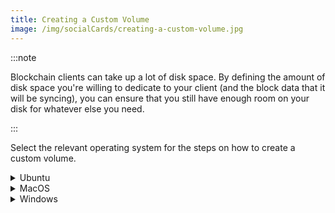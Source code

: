 ```yaml
---
title: Creating a Custom Volume
image: /img/socialCards/creating-a-custom-volume.jpg
---
```


:::note

Blockchain clients can take up a lot of disk space. By defining the amount of disk space you're willing to dedicate to your client (and the block data that it will be syncing), you can ensure that you still have enough room on your disk for whatever else you need.

:::

Select the relevant operating system for the steps on how to create a custom volume.

<details>

<summary>Ubuntu</summary>

- Open Terminal
- Use the `df -h` command to check the available disk space
- Choose a maximum size for the volume. We'll use 100GB for this example.
- Use `fallocate` to create a file of the desired size, e.g. `fallocate -l 100G myfile.img`
- Use `mkfs.ext4` to format the file as an ext4 filesystem. e.g. `mkfs.ext4 myfile.img`
- Mount the file using `mount`, e.g. `mount -o loop myfile.img /mnt/myvolume`
- The contents will now be available in `/mnt/myvolume`, up to a maximum of 100GB

</details>

<details>
  
<summary>MacOS</summary>

- Open Terminal
- Use the `df -h` command to check the available disk space
- Choose a maximum size for the volume. We'll use 100GB for this example.
- Use `hdiutil` to create a sparse image of the desired size, e.g. `hdiutil create -size 100g -type SPARSE -fs HFS+X myfile.dmg`
- Mount the image using `hdiutil`, e.g. `hdiutil attach myfile.dmg`
- The contents will now be available mounted under `/Volumes`, up to a maximum of 100GB

</details>

<details>

<summary>Windows</summary>

<details>

<summary>Without Windows Subsystem Linux</summary>

- Open Command Prompt as Administrator
- Use the `dir` command to check available disk space on the volume you want to create the disk image
- Choose a maximum size for the volume. We'll use 100GB for this example.
- Use the `fsutil` command to create a sparse file of the desired size, e.g. `fsutil file createnew myfile.img 107374182400` (for a 100GB file)
- Initialize the disk image using `diskpart`:
  - `diskpart`
  - `select vdisk file="myfile.img"`
  - `create vdisk maximum=100000`
  - `attach vdisk`
  - `exit`
- Format the volume using `format`, e.g. `format F: /FS:NTFS /A:64K /Q`
- The new volume will now be available as drive letter F:, up to the maximum 100GB size

To mount an existing disk image:

- Open Command Prompt as Administrator
- Use `diskpart`
  - `select vdisk file="myfile.img"`
  - `attach vdisk`
- The disk image will be mounted and accessible under the assigned drive letter

</details>

<details>

<summary>With Windows Subsystem Linux</summary>

- Open WSL
- Use the `df -h` command to check the available disk space
- Choose a maximum size for the volume. We'll use 100GB for this example.
- Use `fallocate` to create a file of the desired size, e.g. `fallocate -l 100G myfile.img`
- Use `mkfs.ext4` to format the file as an ext4 filesystem. e.g. `mkfs.ext4 myfile.img`
- Mount the file using `mount`, e.g. `mount -o loop myfile.img /mnt/myvolume`
- The contents will now be available in `/mnt/myvolume`, up to a maximum of 100GB

</details>

</details>
